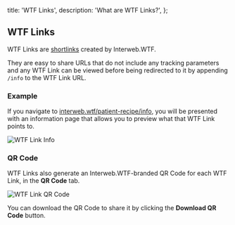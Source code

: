   title: 'WTF Links',
  description: 'What are WTF Links?',
};


## WTF Links

WTF Links are [shortlinks](/docs/concepts/shortlinks) created by Interweb.WTF.

They are easy to share URLs that do not include any tracking parameters and any WTF Link can be viewed before being redirected to it by appending `/info` to the WTF Link URL.

### Example

If you navigate to [interweb.wtf/patient-recipe/info](https://www.interweb.wtf/patient-recipe/info), you will be presented with an information page that allows you to preview what that WTF Link points to.

![WTF Link Info](/assets/wtf-link-preview.png)

### QR Code

WTF Links also generate an Interweb.WTF-branded QR Code for each WTF Link, in the **QR Code** tab.

<Image
  maw="40%"
  src="/assets/wtf-patient-recipe.png"
  alt="WTF Link QR Code"
  mb={20}
/>

You can download the QR Code to share it by clicking the **Download QR Code** button.
